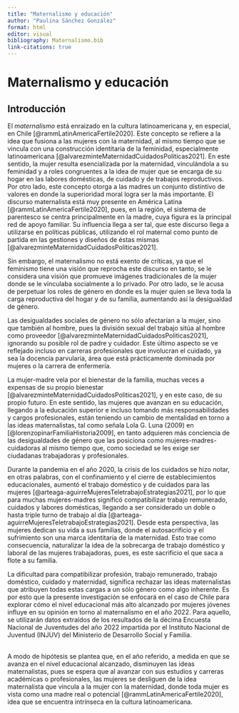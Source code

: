 ```yaml
---
title: "Maternalismo y educación"
author: "Paulina Sánchez González"
format: html
editor: visual
bibliography: Maternalismo.bib 
link-citations: true
---
```


# Maternalismo y educación 

## Introducción 

El *maternalismo* está enraizado en la cultura latinoamericana y, en especial, en Chile [@rammLatinAmericaFertile2020]. Este concepto se refiere a la idea que fusiona a las mujeres con la maternidad, al mismo tiempo que se vincula con una construcción identitaria de la feminidad, especialmente latinoamericana [@alvarezminteMaternidadCuidadosPoliticas2021]. En este sentido, la mujer resulta esencializada por la maternidad, vinculándola a su feminidad y a roles congruentes a la idea de mujer que se encarga de su hogar en las labores domésticas, de cuidado y de trabajos reproductivos. Por otro lado, este concepto otorga a las madres un conjunto distintivo de valores en donde la superioridad moral logra ser la más importante. El discurso maternalista está muy presente en América Latina [@rammLatinAmericaFertile2020], pues, en la región, el sistema de parentesco se centra principalmente en la madre, cuya figura es la principal red de apoyo familiar. Su influencia llega a ser tal, que este discurso llega a utilizarse en políticas públicas, utilizando el rol maternal como punto de partida en las gestiones y diseños de éstas mismas [@alvarezminteMaternidadCuidadosPoliticas2021].

Sin embargo, el maternalismo no está exento de críticas, ya que el feminismo tiene una visión que reprocha este discurso en tanto, se le considera una visión que promueve imágenes tradicionales de la mujer donde se le vinculaba socialmente a lo privado. Por otro lado, se le acusa de perpetuar los roles de género en donde es la mujer quien se lleva toda la carga reproductiva del hogar y de su familia, aumentando así la desigualdad de género. 

Las desigualdades sociales de género no sólo afectarían a la mujer, sino que también al hombre, pues la división sexual del trabajo sitúa al hombre como proveedor [@alvarezminteMaternidadCuidadosPoliticas2021], ignorando su posible rol de padre y cuidador. Este último aspecto se ve reflejado incluso en carreras profesionales que involucran el cuidado, ya sea la docencia parvularia, área que está prácticamente dominada por mujeres o la carrera de enfermería.

La mujer-madre vela por el bienestar de la familia, muchas veces a expensas de su propio bienestar [@alvarezminteMaternidadCuidadosPoliticas2021], y en este caso, de su propio futuro. En este sentido, las mujeres que avanzan en su educación, llegando a la educación superior e incluso tomando más responsabilidades y cargos profesionales, están teniendo un cambio de mentalidad en torno a las ideas maternalistas, tal como señala Lola G. Luna (2009) en [@lorenzopinarFamiliaHistoria2009], en tanto adquieren más conciencia de las desigualdades de género que las posiciona como mujeres-madres-cuidadoras al mismo tiempo que, como sociedad se les exige ser ciudadanas trabajadoras y profesionales.

Durante la pandemia en el año 2020, la crisis de los cuidados se hizo notar, en otras palabras, con el confinamiento y el cierre de establecimientos educacionales, aumentó el trabajo doméstico y de cuidados para las mujeres [@arteaga-aguirreMujeresTeletrabajoEstrategias2021], por lo que para muchas mujeres-madres significó compatibilizar trabajo remunerado, cuidados y labores domésticas, llegando a ser considerado un doble o hasta triple turno de trabajo al día [@arteaga-aguirreMujeresTeletrabajoEstrategias2021]. Desde esta perspectiva, las mujeres dedican su vida a sus familias, donde el autosacrificio y el sufrimiento son una marca identitaria de la maternidad. Esto trae como consecuencia, naturalizar la idea de la sobrecarga de trabajo doméstico y laboral de las mujeres trabajadoras, pues, es este sacrificio el que saca a flote a su familia. 

La dificultad para compatibilizar profesión, trabajo remunerado, trabajo doméstico, cuidado y maternidad, significa rechazar las ideas maternalistas que atribuyen todas estas cargas a un sólo género como algo inherente. Es por esto que la presente investigación se enfocará en el caso de Chile para explorar cómo el nivel educacional más alto alcanzado por mujeres jóvenes influye en su opinión en torno al maternalismo en el año 2022. Para aquello, se utilizarán datos extraídos de los resultados de la décima Encuesta Nacional de Juventudes del año 2022 impartida por el Instituto Nacional de Juventud (INJUV) del Ministerio de Desarrollo Social y Familia. 

\
A modo de hipótesis se plantea que, en el año referido, a medida en que se avanza en el nivel educacional alcanzado, disminuyen las ideas maternalistas, pues se espera que al avanzar con sus estudios y carreras académicas o profesionales, las mujeres se desliguen de la idea maternalista que vincula a la mujer con la maternidad, donde toda mujer es vista como una madre real o potencial [@rammLatinAmericaFertile2020], idea que se encuentra intrínseca en la cultura latinoamericana.
